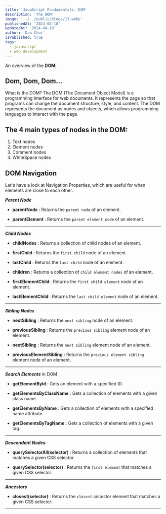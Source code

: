 ```yaml
---
title: 'JavaScript Fundamentals: DOM'
description: 'The DOM'
image: '../../public/blogs/13.webp'
publishedAt: '2024-04-10'
updatedAt: '2024-04-10'
author: 'Dan Chui'
isPublished: true
tags:
  - javascript
  - web development
---
```


An overview of the **DOM**:

## Dom, Dom, Dom...

What is the DOM? The DOM (The Document Object Model) is a programming interface for
web documents. It represents the page so that programs can
change the document structure, style, and content.
The DOM represents the document as nodes and objects, which allows programming languages to interact with the page.

## The 4 main types of nodes in the DOM:

1. Text nodes
2. Element nodes
3. Comment nodes
4. WhiteSpace nodes

## DOM Navigation

Let's have a look at Navigation Properties, which are useful for when elements are close to each other.

_**Parent Node**_

- **parentNode** : Returns the `parent node` of an element.

- **parentElement** : Returns the `parent element node` of an element.

---

_**Child Nodes**_

- **childNodes** : Returns a collection of child nodes of an element.

- **firstChild** : Returns the `first child` node of an element.

- **lastChild** : Returns the `last child` node of an element.

- **children** : Returns a collection of `child element nodes` of an element.

- **firstElementChild** : Returns the `first child element` node of an element.

- **lastElementChild** : Returns the `last child element` node of an element.

---

_**Sibling Nodes**_

- **nextSibling** : Returns the `next sibling` node of an element.

- **previousSibling** : Returns the `previous sibling` element node of an element.

- **nextSibling** : Returns the `next sibling` element node of an element.

- **previousElementSibling** : Returns the `previous element sibling` element node of an element.

---

_**Search Elements**_ in DOM

- **getElementById** : Gets an element with a specified ID.

- **getElementsByClassName** : Gets a collection of elements with a given class name.

- **getElementsByName** : Gets a collection of elements with a specified name attribute.

- **getElementsByTagName** : Gets a collection of elements with a given tag.

---

_**Descendant Nodes**_

- **querySelectorAll(selector)** : Returns a collection of elements that matches a given CSS selector.

- **querySelector(selector)** : Returns the `first element` that matches a given CSS selector.

---

_**Ancestors**_

- **closest(selector)** : Returns the `closest` ancestor element that matches a given CSS selector.

---
